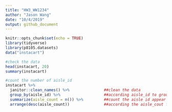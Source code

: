 ```yaml
---
title: "HW3_WW1234"
author: "Jason Wang"
date: "10/4/2019"
output: github_document
---
```


```r
knitr::opts_chunk$set(echo = TRUE)
library(tidyverse)
library(p8105.datasets)
data("instacart")

```

```r
#check the data
head(instacart, 20)
summary(instacart)
```


```r
#count the number of aisle_id
instacart %>% 
  janitor::clean_names() %>%               ##clean the data
  group_by(aisle_id) %>%                   ##according aisle_id to group
  summarize(aisle_count = n()) %>%         ##count the aisle id appear time
  arrange(desc(aisle_count))               ##according the aisle_cout from large to small


```

